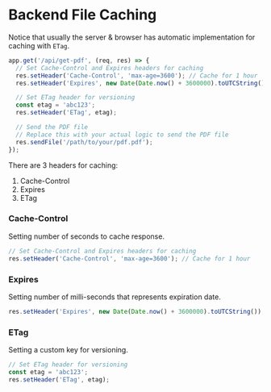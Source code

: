 
<Meta of={ExampleComponentStories} />

# Backend File Caching

Notice that usually the server & browser has automatic implementation for caching with `ETag`.

```jsx
app.get('/api/get-pdf', (req, res) => {
  // Set Cache-Control and Expires headers for caching
  res.setHeader('Cache-Control', 'max-age=3600'); // Cache for 1 hour
  res.setHeader('Expires', new Date(Date.now() + 3600000).toUTCString()); // Expires in 1 hour

  // Set ETag header for versioning
  const etag = 'abc123';
  res.setHeader('ETag', etag);

  // Send the PDF file
  // Replace this with your actual logic to send the PDF file
  res.sendFile('/path/to/your/pdf.pdf');
});
```

There are 3 headers for caching:

1. Cache-Control
2. Expires
3. ETag

### Cache-Control

Setting number of seconds to cache response.

```jsx
// Set Cache-Control and Expires headers for caching
res.setHeader('Cache-Control', 'max-age=3600'); // Cache for 1 hour
```

### Expires

Setting number of milli-seconds that represents expiration date.

```jsx
res.setHeader('Expires', new Date(Date.now() + 3600000).toUTCString()); // Expires in 1 hour
```

### ETag

Setting a custom key for versioning.

```jsx
// Set ETag header for versioning
const etag = 'abc123';
res.setHeader('ETag', etag);
```
